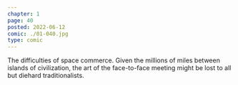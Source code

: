 ```yaml
---
chapter: 1
page: 40
posted: 2022-06-12
comic: ./01-040.jpg
type: comic
---
```


The difficulties of space commerce.
Given the millions of miles between islands of civilization, the art of the face-to-face meeting might be lost to all but diehard traditionalists.
